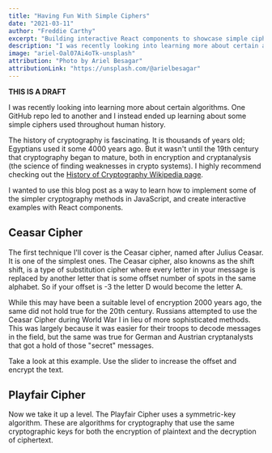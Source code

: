 ```yaml
---
title: "Having Fun With Simple Ciphers"
date: "2021-03-11"
author: "Freddie Carthy"
excerpt: "Building interactive React components to showcase simple ciphers"
description: "I was recently looking into learning more about certain algorithms. One GitHub repo led to another and I instead ended up learning about some simple ciphers used throughout human history."
image: "ariel-Oal07Ai4oTk-unsplash"
attribution: "Photo by Ariel Besagar"
attributionLink: "https://unsplash.com/@arielbesagar"
---
```

**THIS IS A DRAFT**

I was recently looking into learning more about certain algorithms. One GitHub repo led to another and I instead ended up learning about some simple ciphers used throughout human history. 

The history of cryptography is fascinating. It is thousands of years old; Egyptians used it some 4000 years ago. But it wasn't until the 19th century that cryptography began to mature, both in encryption and cryptanalysis (the science of finding weaknesses in crypto systems). I highly recommend checking out the [History of Cryptography Wikipedia page](https://en.wikipedia.org/wiki/History_of_cryptography).

I wanted to use this blog post as a way to learn how to implement some of the simpler cryptography methods in JavaScript, and create interactive examples with React components.

## Ceasar Cipher
The first technique I'll cover is the Ceasar cipher, named after Julius Ceasar. It is one of the simplest ones. The Ceasar cipher, also knowns as the shift shift, is a type of substitution cipher where every letter in your message is replaced by another letter that is some offset number of spots in the same alphabet. So if your offset is -3 the letter D would become the letter A.

While this may have been a suitable level of encryption 2000 years ago, the same did not hold true for the 20th century.  Russians attempted to use the Ceasar Cipher during World War I in lieu of more sophisticated methods. This was largely because it was easier for their troops to decode messages in the field, but the same was true for German and Austrian cryptanalysts that got a hold of those "secret" messages.

Take a look at this example. Use the slider to increase the offset and encrypt the text.
<CeasarCipher />

## Playfair Cipher
Now we take it up a level. The Playfair Cipher uses a symmetric-key algorithm. These are algorithms for cryptography that use the same cryptographic keys for both the encryption of plaintext and the decryption of ciphertext.
<PlayfairCipher />
